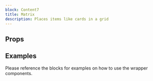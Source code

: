 ```yaml
---
block: Content7
title: Matrix
description: Places items like cards in a grid
---
```



## Props

<Props />

## Examples

Please reference the blocks for examples on how to use the wrapper components.
